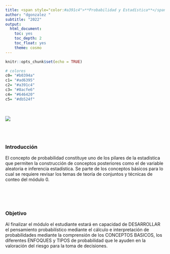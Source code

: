 ```yaml
---
title: <span style="color:#a391c4">**Probabilidad y Estadística**</span>
author: "dgonzalez "
subtitle: "2022" 
output:
  html_document:
    toc: yes
    toc_depth: 2
    toc_float: yes
    theme: cosmo
---
```


```r
knitr::opts_chunk$set(echo = TRUE)

# colores
c0= "#b0394a"
c1= "#ad6395"
c2= "#a391c4"
c3= "#8acfe6"
c4= "#646420"
c5= "#db524f"
```

<br/>

![](img/banner2.png)


<br/><br/>

### **Introducción**

El concepto de probabilidad constituye uno de los  pilares de la estadística que permiten la construcción de  conceptos posteriores como el de  variable aleatoria e inferencia estadística. Se parte de  los  conceptos básicos para lo cual se requiere revisar los temas de teoría de  conjuntos y técnicas de conteo del módulo 0.

<br/><br/><br/>

### **Objetivo**

Al finalizar el módulo el estudiante estará en capacidad de DESARROLLAR el pensamiento probabilístico mediante el cálculo e interpretación de probabilidades mediante la  comprensión de los CONCEPTOS BASICOS, los diferentes ENFOQUES y TIPOS de probabilidad  que le ayuden en la valoración del riesgo para la toma de decisiones.
